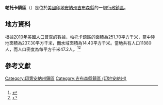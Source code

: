 {{noteTA
|G1=USState
|G2=地名
|G3=Unit
}}
{{Infobox settlement
|official_name            = 帕托卡鎮區
|native_name = Patoka Township
|settlement_type          = [[行政鎮區|行政鎮區]]
|image_skyline            = 
|imagesize                = 
|image_map                = Map highlighting Patoka Township, Gibson County, Indiana.svg
|mapsize                  = 250px
|pushpin_map  =USA Indiana
|pushpin_label = 帕托卡鎮區
|pushpin_label_position   = top
|pushpin_map_caption      = 帕托卡鎮區在印地安納州的位置
|subdivision_type         = [[世界政區索引|國家]]
|subdivision_type1        = [[美国州份|州份]]
|subdivision_type2        = [[印地安納州行政区划|縣]]
|subdivision_name         = [[美国|美国]]
|subdivision_name1        = [[印地安納州|印地安納州]]
|subdivision_name2        = [[吉布森縣_(印地安納州)|吉布森縣]]
|elevation_ft             = 446
|elevation_m              = 136
|timezone                 = [[北美东部時區|北美东部時區]]
|area_total_km2           = 251.70
|area_land_km2            = 237.30
|area_water_km2           = 14.40
|area_total_sq_mi         = 
|area_land_sq_mi          = 
|area_water_sq_mi         = 
|population_as_of         = [[2010年美國人口普查|2010]]
|population_footnotes     = 
|population_total         = 11880
|population_density_km2   = auto
|population_density_sq_mi = auto
|utc_offset               = -5
|coordinates              = {{coord|38|21|03|N|87|35|28|W|type:city_region:US-AL_source:GNS-enwiki|display=inline,title}}
| coor_pinpoint           = 
| coordinates_footnotes   = 
|timezone_DST             = EDT
|utc_offset_DST           = -4
|postal_code_type         = [[美國郵區編號|郵區編號]]
|postal_code              = 47670, 47671
|area_code                = {{link-en|电话区号812|Area code 812|812}}
|blank_name = [[地名信息系统|GNIS ID]]
|blank_info = 453709
}}
'''帕托卡鎮區'''（{{lang-en|Patoka Township}}）是位於[[美國|美國]][[印地安納州|印地安納州]][[吉布森縣_(印地安納州)|吉布森縣]]的一個[[行政鎮區|行政鎮區]]。

== 地方資料 ==
根據[[2010年美國人口普查|2010年美國人口普查]]的數據，帕托卡鎮區的面積為251.70平方千米，當中陸地面積為237.30平方千米，而水域面積為14.40平方千米。當地共有人口11880人，而人口密度為每平方千米47.2人。<ref name="GR8">{{cite web|url=http://factfinder2.census.gov|publisher=[[美国人口调查局|美国人口调查局]]|accessdate=2011-05-14|title=American FactFinder|archive-date=2013-09-11|archive-url=https://web.archive.org/web/20130911234518/http://factfinder2.census.gov/|dead-url=no}}</ref><ref>{{cite web|url=https://www.citypopulation.de/en/usa/illinois/admin/|title=USA: Illinois (Counties and Townships) - City Population|accessdate=2020-07-16|archive-date=2020-04-22|archive-url=https://web.archive.org/web/20200422090607/https://www.citypopulation.de/en/usa/illinois/admin/|dead-url=no}}</ref>

== 參考文獻 ==
{{reflist}}

{{吉布森縣 (印地安納州)}}

{{DEFAULTSORT:Patoka Township}}
[[Category:印第安納州鎮區|Category:印第安納州鎮區]]
[[Category:吉布森縣鎮區_(印地安納州)|Category:吉布森縣鎮區 (印地安納州)]]

{{Indiana-geo-stub}}